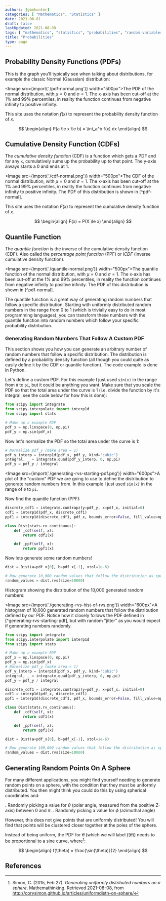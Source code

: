 ```yaml
---
authors: [gbmhunter]
categories: [ "Mathematics", "Statistics" ]
date: 2021-08-01
draft: false
lastUpdated: 2021-08-08
tags: [ "mathematics", "statistics", "probabilities", "random variables", "probability density functions", "PDF", "cumulative density functions", "CDF", "quantile functions", "PPF", "sphere", "uniform" ]
title: "Probabilities"
type: page
---
```



## Probability Density Functions (PDFs)

This is the graph you'll typically see when talking about distributions, for example the classic Normal (Gaussian) distribution:

<Image src={import('./pdf-normal.png')} width="500px">The PDF of the normal distribution, with $\mu=0$ and $\sigma=1$. The x-axis has been cut-off at the 1% and 99% percentiles, in reality the function continues from negative infinity to positive infinity. </Image>

This site uses the notation $f(x)$ to represent the probability density function of $x$.

$$
\begin{align}
P(a \le x \le b) = \int_a^b f(x) dx
\end{align}
$$

## Cumulative Density Function (CDFs)

The _cumulative density function_ (CDF) is a function which gets a PDF and for any `x`, cumulatively sums up the probability up to that point. The y-axis always starts a $0$ and ends at $1$.

<Image src={import('./cdf-normal.png')} width="500px">The CDF of the normal distribution, with $\mu=0$ and $\sigma=1$. The x-axis has been cut-off at the 1% and 99% percentiles, in reality the function continues from negative infinity to positive infinity. The PDF of this distribution is shown in [^pdf-normal].</Image>

This site uses the notation $F(x)$ to represent the cumulative density function of $x$.

$$
\begin{align}
F(x) = P(X \le x)
\end{align}
$$

## Quantile Function

The _quantile function_ is the inverse of the cumulative density function (CDF). Also called the _percentage point function_ (PPF) or _ICDF_ (inverse cumulative density function).

<Image src={import('./quantile-normal.png')} width="500px">The quantile function of the normal distribution, with $\mu=0$ and $\sigma=1$. The x-axis has been cut-off at the 1% and 99% percentiles, in reality the function continues from negative infinity to positive infinity. The PDF of this distribution is shown in [^pdf-normal].</Image>

The quantile function is a great way of generating random numbers that follow a specific distribution. Starting with uniformly distributed random numbers in the range from $0$ to $1$ (which is trivially easy to do in most programming languages), you can transform these numbers with the quantile function into random numbers which follow your specific probability distribution.

### Generating Random Numbers That Follow A Custom PDF

This section shows you how you can generate an arbitrary number of random numbers that follow a specific distribution. The distribution is defined by a probability density function (all though you could quite as easily define it by the CDF or quantile function). The code example is done in Python.

Let's define a custom PDF. For this example I just used `sin(x)` in the range from `0` to `pi`, but it could be anything you want. Make sure that you scale the PDF so that the total area under the curve is 1 (i.e. divide the function by it's integral, see the code below for how this is done):

```python
from scipy import integrate
from scipy.interpolate import interp1d
from scipy import stats

# Make up a example PDF
pdf_x = np.linspace(0, np.pi)
pdf_y = np.sin(pdf_x)
```

Now let's normalize the PDF so the total area under the curve is 1:

```python
# Normalize pdf_y (make area = 1)
pdf_y_interp = interp1d(pdf_x, pdf_y, kind='cubic')
integral, _ = integrate.quad(pdf_y_interp, 0, np.pi)
pdf_y = pdf_y / integral
```

<Image src={import('./generating-rvs-starting-pdf.png')} width="600px">A plot of the \"custom\" PDF we are going to use to define the distribution to generate random numbers from. In this example I just used `sin(x)` in the range of `0` to `pi`.</Image>

Now find the quantile function (PPF):

```python
discrete_cdf1 = integrate.cumtrapz(y=pdf_y, x=pdf_x, initial=0)
cdf1 = interp1d(pdf_x, discrete_cdf1)
ppf1 = interp1d(discrete_cdf1, pdf_x, bounds_error=False, fill_value=np.NaN, kind='cubic')

class Dist(stats.rv_continuous):
    def _cdf(self, x):
        return cdf1(x)

    def _ppf(self, x):
        return ppf1(x)
```

Now lets generate some random numbers!

```python
dist = Dist(a=pdf_x[0], b=pdf_x[-1], xtol=1e-6)

# Now generate 10,000 random values that follow the distribution as specified by your PDF
random_values = dist.rvs(size=10000)
```

Histogram showing the distribution of the 10,000 generated random numbers:

<Image src={import('./generating-rvs-hist-of-rvs.png')} width="600px">A histogram of 10,000 generated random numbers that follow the distribution defined by our PDF. Notice how it closely follows the PDF defined in [^generating-rvs-starting-pdf], but with random \"jitter\" as you would expect if generating numbers randomly.</Image>

```python
from scipy import integrate
from scipy.interpolate import interp1d
from scipy import stats

# Make up a example PDF
pdf_x = np.linspace(0, np.pi)
pdf_y = np.sin(pdf_x)
# Normalize pdf_y (make area = 1)
pdf_y_interp = interp1d(pdf_x, pdf_y, kind='cubic')
integral, _ = integrate.quad(pdf_y_interp, 0, np.pi)
pdf_y = pdf_y / integral

discrete_cdf1 = integrate.cumtrapz(y=pdf_y, x=pdf_x, initial=0)
cdf1 = interp1d(pdf_x, discrete_cdf1)
ppf1 = interp1d(discrete_cdf1, pdf_x, bounds_error=False, fill_value=np.NaN, kind='cubic')

class Dist(stats.rv_continuous):
    def _cdf(self, x):
        return cdf1(x)

    def _ppf(self, x):
        return ppf1(x)

dist = Dist(a=pdf_x[0], b=pdf_x[-1], xtol=1e-6)

# Now generate 100,000 random values that follow the distribution as specified by your PDF
random_values = dist.rvs(size=10000)
```

## Generating Random Points On A Sphere

For many different applications, you might find yourself needing to generate random points on a sphere, with the condition that they must be uniformly distributed. You then might think you could do this by using spherical coordinates and:

. Randomly picking a value for $\theta$ (polar angle, measured from the positive Z-axis) between $0$ and $\pi$.
. Randomly picking a value for $\phi$ (azimuthal angle)

However, this does not give points that are uniformly distributed! You will find that points will be clustered closer together at the poles of the sphere.

Instead of being uniform, the PDF for $\theta$ (which we will label $f(\theta)$) needs to be proportional to a sine curve, where[^bib-uniform-sphere]:

$$
\begin{align}
f(\theta) = \frac{\sin(\theta)}{2}
\end{align}
$$

## References

[^bib-uniform-sphere]:  Simon, C. (2015, Feb 27). _Generating uniformly distributed numbers on a sphere_. Mathemathinking. Retrieved 2021-08-08, from http://corysimon.github.io/articles/uniformdistn-on-sphere/
